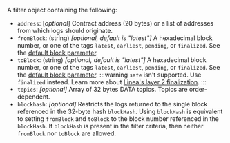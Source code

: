 A filter object containing the following:

- `address`: [_optional_] Contract address (20 bytes) or a list of addresses from which logs should originate.
- `fromBlock`: (string) _[optional, default is "latest"]_ A hexadecimal block number, or one of the tags `latest`, `earliest`, `pending`, or `finalized`. See the [default block parameter](https://ethereum.org/en/developers/docs/apis/json-rpc/#default-block).
- `toBlock`:  (string) _[optional, default is "latest"]_ A hexadecimal block number, or one of the tags `latest`, `earliest`, `pending`, or `finalized`. See the [default block parameter](https://ethereum.org/en/developers/docs/apis/json-rpc/#default-block).
  :::warning
  `safe` isn't supported. Use `finalized` instead.
  Learn more about [Linea's layer 2 finalization](https://docs.linea.build/developers/guides/finalized-block). 
  :::
- `topics`: _[optional]_ Array of 32 bytes DATA topics. Topics are order-dependent.
- `blockhash`: _[optional]_ Restricts the logs returned to the single block referenced in the 32-byte hash `blockHash`. Using `blockHash` is equivalent to setting `fromBlock` and  `toBlock` to the block number referenced in the `blockHash`. If `blockHash` is present in the filter criteria, then neither `fromBlock` nor `toBlock` are allowed.

